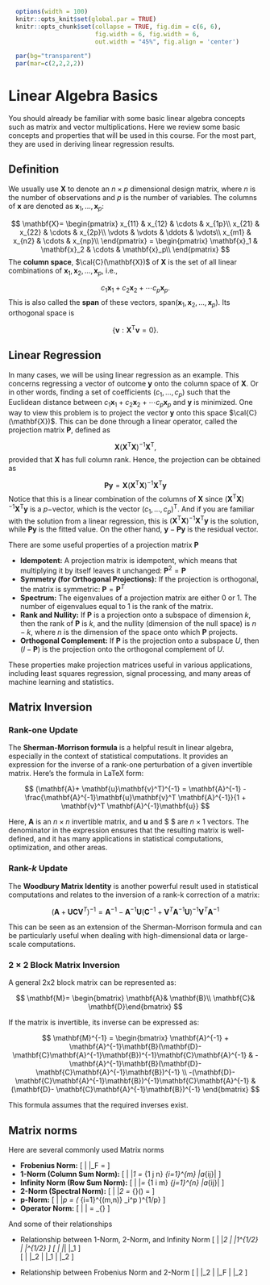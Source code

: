\def\cD{{\cal D}}
\def\cL{{\cal L}}
\def\cX{{\cal X}}
\def\cF{{\cal F}}
\def\cH{{\cal H}}
\def\bA{\mathbf{A}}
\def\bB{\mathbf{B}}
\def\bC{\mathbf{C}}
\def\bD{\mathbf{D}}
\def\bX{\mathbf{X}}
\def\bH{\mathbf{H}}
\def\bI{\mathbf{I}}
\def\bU{\mathbf{U}}
\def\bV{\mathbf{V}}
\def\bS{\mathbf{S}}
\def\bW{\mathbf{W}}
\def\bK{\mathbf{K}}
\def\bP{\mathbf{P}}
\def\bM{\mathbf{M}}
\def\bx{\mathbf{x}}
\def\by{\mathbf{y}}
\def\bs{\mathbf{s}}
\def\br{\mathbf{r}}
\def\bu{\mathbf{u}}
\def\be{\mathbf{e}}
\def\bv{\mathbf{v}}
\def\bp{\mathbf{p}}
\def\bw{\mathbf{w}}
\def\bz{\mathbf{z}}
\def\bzero{\mathbf{0}}
\def\balpha{\boldsymbol \alpha}
\def\bbeta{\boldsymbol \beta}
\def\btheta{\boldsymbol \theta}
\def\bxi{\boldsymbol \xi}
\def\bmu{\boldsymbol \mu}
\def\bepsilon{\boldsymbol \epsilon}
\def\T{\text{T}}
\def\Trace{\text{Trace}}
\def\Cov{\text{Cov}}
\def\Var{\text{Var}}
\def\E{\text{E}}
\def\pr{\text{pr}}
\def\Prob{\text{P}}
\def\argmin{\arg\min}
\def\argmax{\arg\max}

```r
  options(width = 100)
  knitr::opts_knit$set(global.par = TRUE)
  knitr::opts_chunk$set(collapse = TRUE, fig.dim = c(6, 6), 
                        fig.width = 6, fig.width = 6,
                        out.width = "45%", fig.align = 'center')
```
```r
  par(bg="transparent")
  par(mar=c(2,2,2,2))
```

# Linear Algebra Basics

You should already be familiar with some basic linear algebra concepts such as matrix and vector multiplications. Here we review some basic concepts and properties that will be used in this course. For the most part, they are used in deriving linear regression results. 


## Definition

We usually use $\bX$ to denote an $n \times p$ dimensional design matrix, where $n$ is the number of observations and $p$ is the number of variables. The columns of $\bx$ are denoted as $\bx_1, \ldots, \bx_p$:

$$
\bX = \begin{pmatrix}
x_{11} & x_{12} & \cdots & x_{1p}\\
x_{21} & x_{22} & \cdots & x_{2p}\\
\vdots & \vdots & \ddots & \vdots\\
x_{m1} & x_{n2} & \cdots & x_{np}\\
\end{pmatrix} = 
\begin{pmatrix}
\bx_1 & \bx_2 & \cdots & \bx_p\\
\end{pmatrix}
$$
The __column space__, $\cal{C}(\bX)$ of $\bX$ is the set of all linear combinations of $\bx_1, \bx_2, \ldots, \bx_p$, i.e., 

$$c_1 \bx_1 + c_2 \bx_2 + \cdots c_p \bx_p.$$
This is also called the __span__ of these vectors, $\text{span}(\bx_1, \bx_2, \ldots, \bx_p)$. Its orthogonal space is 

$$\{\bv: \bX^\T \bv = 0\}.$$

## Linear Regression

In many cases, we will be using linear regression as an example. This concerns regressing a vector of outcome $\by$ onto the column space of $\bX$. Or in other words, finding a set of coefficients $(c_1, \ldots, c_p)$ such that the Euclidean distance between $c_1 \bx_1 + c_2 \bx_2 + \cdots c_p \bx_p$ and $\by$ is minimized. One way to view this problem is to project the vector $\by$ onto this space $\cal{C}(\bX)$. This can be done through a linear operator, called the projection matrix $\bP$, defined as 

$$ \bX (\bX^\T \bX)^{-1} \bX^\T, $$
provided that $\bX$ has full column rank. Hence, the projection can be obtained as 

$$ \bP \by = \bX (\bX^\T \bX)^{-1} \bX^\T \by$$
Notice that this is a linear combination of the columns of $\bX$ since $(\bX^\T \bX)^{-1} \bX^\T \by$ is a $p-$vector, which is the vector $(c_1, \ldots, c_p)^\T$. And if you are familiar with the solution from a linear regression, this is $(\bX^\T \bX)^{-1} \bX^\T \by$ is the solution, while $\bP \by$ is the fitted value. On the other hand, $\by - \bP \by$ is the residual vector. 

There are some useful properties of a projection matrix $\bP$ 

  * **Idempotent:** A projection matrix is idempotent, which means that multiplying it by itself leaves it unchanged:
   $\bP^2 = \bP$
  * **Symmetry (for Orthogonal Projections):** If the projection is orthogonal, the matrix is symmetric:
   $\bP = \bP^T$
  * **Spectrum:** The eigenvalues of a projection matrix are either 0 or 1. The number of eigenvalues equal to 1 is the rank of the matrix.
  * **Rank and Nullity:** If $\bP$ is a projection onto a subspace of dimension $k$, then the rank of $\bP$ is $k$, and the nullity (dimension of the null space) is $n - k$, where $n$ is the dimension of the space onto which $\bP$ projects.
  * **Orthogonal Complement:** If $\bP$ is the projection onto a subspace $U$, then $(I - \bP)$ is the projection onto the orthogonal complement of $U$.

These properties make projection matrices useful in various applications, including least squares regression, signal processing, and many areas of machine learning and statistics.

## Matrix Inversion

### Rank-one Update

The __Sherman-Morrison formula__ is a helpful result in linear algebra, especially in the context of statistical computations. It provides an expression for the inverse of a rank-one perturbation of a given invertible matrix. Here's the formula in LaTeX form:

$$
(\bA + \bu\bv^T)^{-1} = \bA^{-1} - \frac{\bA^{-1}\bu\bv^T \bA^{-1}}{1 + \bv^T \bA^{-1}\bu}
$$

Here, $\bA$ is an $n \times n$ invertible matrix, and $\mathbf{u}$ and $ \mathbf{v} $ are $n \times 1$ vectors. The denominator in the expression ensures that the resulting matrix is well-defined, and it has many applications in statistical computations, optimization, and other areas.

### Rank-$k$ Update

The __Woodbury Matrix Identity__ is another powerful result used in statistical computations and relates to the inversion of a rank-k correction of a matrix:

$$
(\bA + \bU\bC\bV^T)^{-1} = \bA^{-1} - \bA^{-1}\bU(\bC^{-1} + \bV^T\bA^{-1}\bU)^{-1}\bV^T\bA^{-1}
$$

This can be seen as an extension of the Sherman-Morrison formula and can be particularly useful when dealing with high-dimensional data or large-scale computations.

### 2 $\times$ 2 Block Matrix Inversion

A general 2x2 block matrix can be represented as:

$$
\bM = \begin{bmatrix} \bA & \bB \\ \bC & \bD \end{bmatrix}
$$

If the matrix is invertible, its inverse can be expressed as:

$$
\bM^{-1} = \begin{bmatrix} \bA^{-1} + \bA^{-1}\bB(\bD - \bC\bA^{-1}\bB)^{-1}\bC\bA^{-1} & -\bA^{-1}\bB(\bD - \bC\bA^{-1}\bB)^{-1} \\ -(\bD - \bC\bA^{-1}\bB)^{-1}\bC\bA^{-1} & (\bD - \bC\bA^{-1}\bB)^{-1} \end{bmatrix}
$$

This formula assumes that the required inverses exist.


## Matrix norms

Here are several commonly used Matrix norms

  * **Frobenius Norm:**
    \[
    \| \bA \|_F = \sqrt{\sum_{i=1}^{m}\sum_{j=1}^{n} |a_{ij}|^2}
    \]
  * **1-Norm (Column Sum Norm):**
    \[
    \| \bA \|_1 = \max_{1 \leq j \leq n} \sum_{i=1}^{m} |a_{ij}|
    \]
  * **Infinity Norm (Row Sum Norm):**
    \[
    \| \bA \|_\infty = \max_{1 \leq i \leq m} \sum_{j=1}^{n} |a_{ij}|
    \]
  * **2-Norm (Spectral Norm):**
    \[
    \| \bA \|_2 = \sigma_{\text{max}}(\bA) = \sqrt{\lambda_{\text{max}}(\bA^T \bA)}
    \]
  * **p-Norm:**
    \[
    \| \bA \|_p = \left( \sum_{i=1}^{\min(m,n)} \sigma_i^p \right)^{1/p}
    \]
  * **Operator Norm:**
    \[
    \| \bA \| = \max_{\bx \neq \mathbf{0}} \frac{\| \bA \bx \|}{\| \bx \|}
    \]

And some of their relationships

  * Relationship between 1-Norm, 2-Norm, and Infinity Norm
    \[
    \| \bA \|_2 \leq \| \bA \|_1^{1/2} \| \bA \|_\infty^{1/2}
    \]
    \[
    \| \bA \|_\infty \leq \| \bA \|_1
    \]   
    \[
    \| \bA \|_2 \leq \| \bA \|_1 \leq \sqrt{n} \| \bA \|_2
    \]

  * Relationship between Frobenius Norm and 2-Norm
    \[
    \| \bA \|_2 \leq \| \bA \|_F \leq \sqrt{\min\{m,n\}} \| \bA \|_2
    \]



